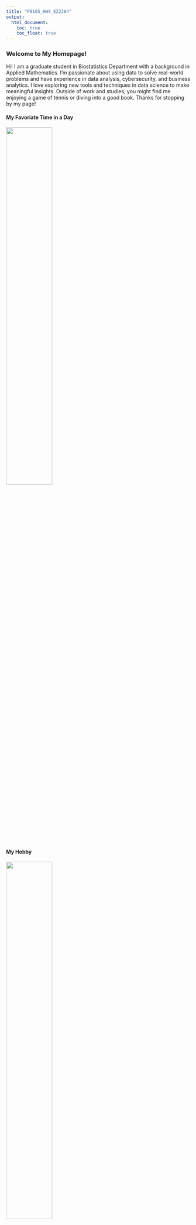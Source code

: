 ```yaml
---
title: "P8105_HW4_EZ2384"
output: 
  html_document:
    toc: true
    toc_float: true
---
```


### Welcome to My Homepage!

Hi! I am a graduate student in Biostatistics Department with a background in Applied Mathematics. I’m passionate about using data to solve real-world problems and have experience in data analysis, cybersecurity, and business analytics. I love exploring new tools and techniques in data science to make meaningful insights. Outside of work and studies, you might find me enjoying a game of tennis or diving into a good book. Thanks for stopping by my page!

#### My Favoriate Time in a Day
<img src="images/01.jpg" style="width:50%">

#### My Hobby
<img src="images/02.jpg" style="width:50%">

#### My Lucky Number
<img src="images/03.jpg" style="width:50%"> 

## Links

Let's link to useful tools for data science:

* [Google](http://www.google.com/)

## Local Image

View




## Link to page within the site

[About me](within_page.html)